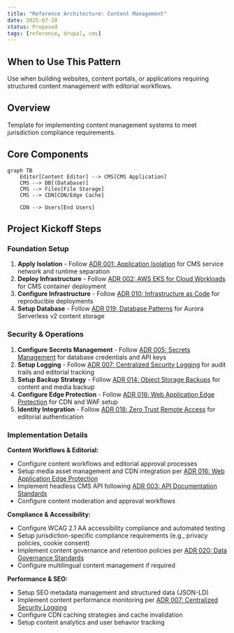 ```yaml
---
title: "Reference Architecture: Content Management"
date: 2025-07-28
status: Proposed
tags: [reference, drupal, cms]
---
```


## When to Use This Pattern

Use when building websites, content portals, or applications requiring structured content management with editorial workflows.

## Overview

Template for implementing content management systems to meet jurisdiction compliance requirements.

## Core Components

```mermaid
graph TB
    Editor[Content Editor] --> CMS[CMS Application]
    CMS --> DB[(Database)]
    CMS --> Files[File Storage]
    CMS --> CDN[CDN/Edge Cache]
    
    CDN --> Users[End Users]
```

## Project Kickoff Steps

### Foundation Setup

1. **Apply Isolation** - Follow [ADR 001: Application Isolation](../security/001-isolation.qmd) for CMS service network and runtime separation
2. **Deploy Infrastructure** - Follow [ADR 002: AWS EKS for Cloud Workloads](../operations/002-workloads.qmd) for CMS container deployment
3. **Configure Infrastructure** - Follow [ADR 010: Infrastructure as Code](../operations/010-configmgmt.qmd) for reproducible deployments
4. **Setup Database** - Follow [ADR 019: Database Patterns](../operations/019-database-patterns.qmd) for Aurora Serverless v2 content storage

### Security & Operations

1. **Configure Secrets Management** - Follow [ADR 005: Secrets Management](../security/005-secrets-management.qmd) for database credentials and API keys
2. **Setup Logging** - Follow [ADR 007: Centralized Security Logging](../operations/007-logging.qmd) for audit trails and editorial tracking
3. **Setup Backup Strategy** - Follow [ADR 014: Object Storage Backups](../operations/014-object-backup.qmd) for content and media backup
4. **Configure Edge Protection** - Follow [ADR 016: Web Application Edge Protection](../security/016-edge-protection.qmd) for CDN and WAF setup
5. **Identity Integration** - Follow [ADR 018: Zero Trust Remote Access](../security/018-zero-trust-access.qmd) for editorial authentication

### Implementation Details

**Content Workflows & Editorial:**

- Configure content workflows and editorial approval processes
- Setup media asset management and CDN integration per [ADR 016: Web Application Edge Protection](../security/016-edge-protection.qmd)
- Implement headless CMS API following [ADR 003: API Documentation Standards](../development/003-apis.qmd)
- Configure content moderation and approval workflows

**Compliance & Accessibility:**  

- Configure WCAG 2.1 AA accessibility compliance and automated testing
- Setup jurisdiction-specific compliance requirements (e.g., privacy policies, cookie consent)
- Implement content governance and retention policies per [ADR 020: Data Governance Standards](../operations/020-data-governance.qmd)
- Configure multilingual content management if required

**Performance & SEO:**

- Setup SEO metadata management and structured data (JSON-LD)
- Implement content performance monitoring per [ADR 007: Centralized Security Logging](../operations/007-logging.qmd)
- Configure CDN caching strategies and cache invalidation
- Setup content analytics and user behavior tracking
